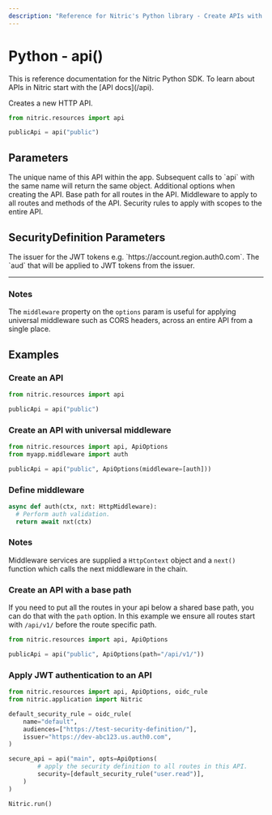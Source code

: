 ```yaml
---
description: "Reference for Nitric's Python library - Create APIs with the Nitric Python SDK."
---
```


# Python - api()

<Note>
  This is reference documentation for the Nitric Python SDK. To learn about APIs
  in Nitric start with the [API docs](/api).
</Note>

Creates a new HTTP API.

```python
from nitric.resources import api

publicApi = api("public")
```

## Parameters

<Properties>
  <Property name="name" required type="string">
    The unique name of this API within the app. Subsequent calls to `api` with
    the same name will return the same object.
  </Property>
  <Property name="options" type="object" optional>
    Additional options when creating the API.
    <Properties nested>
      <Property name="path" type="string" optional>
        Base path for all routes in the API.
      </Property>
      <Property name="middleware" type="List[Middleware]" optional>
        Middleware to apply to all routes and methods of the API.
      </Property>
      <Property name="security" type="List[ScopedOidcOptions]">
        Security rules to apply with scopes to the entire API.
      </Property>
    </Properties>
  </Property>
</Properties>

## SecurityDefinition Parameters

<Properties>
  <Property name="issuer" required type="string">
    The issuer for the JWT tokens e.g. `https://account.region.auth0.com`.
  </Property>
  <Property name="audiences" required type="string[]">
    The `aud` that will be applied to JWT tokens from the issuer.
  </Property>
</Properties>

---

### Notes

The `middleware` property on the `options` param is useful for applying universal middleware such as CORS headers, across an entire API from a single place.

## Examples

### Create an API

```python
from nitric.resources import api

publicApi = api("public")
```

### Create an API with universal middleware

```python
from nitric.resources import api, ApiOptions
from myapp.middleware import auth

publicApi = api("public", ApiOptions(middleware=[auth]))
```

### Define middleware

```python
async def auth(ctx, nxt: HttpMiddleware):
  # Perform auth validation.
  return await nxt(ctx)
```

### Notes

Middleware services are supplied a `HttpContext` object and a `next()` function which calls the next middleware in the chain.

### Create an API with a base path

If you need to put all the routes in your api below a shared base path, you can do that with the `path` option. In this example we ensure all routes start with `/api/v1/` before the route specific path.

```python
from nitric.resources import api, ApiOptions

publicApi = api("public", ApiOptions(path="/api/v1/"))
```

### Apply JWT authentication to an API

```python
from nitric.resources import api, ApiOptions, oidc_rule
from nitric.application import Nitric

default_security_rule = oidc_rule(
    name="default",
    audiences=["https://test-security-definition/"],
    issuer="https://dev-abc123.us.auth0.com",
)

secure_api = api("main", opts=ApiOptions(
        # apply the security definition to all routes in this API.
        security=[default_security_rule("user.read")],
    )
)

Nitric.run()
```
